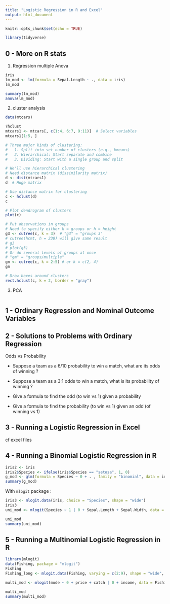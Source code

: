 ```yaml
---
title: "Logistic Regression in R and Excel"
output: html_document
---
```


```r
knitr::opts_chunk$set(echo = TRUE)
```

```r
library(tidyverse)
```


## 0 - More on R stats

1) Regression multiple Anova

```r
iris
lm_mod <- lm(formula = Sepal.Length ~ ., data = iris)
lm_mod

summary(lm_mod)
anova(lm_mod)
```


2) cluster analysis

```r
data(mtcars)

?hclust
mtcars1 <- mtcars[, c(1:4, 6:7, 9:11)]  # Select variables
mtcars1[1:5, ]

# Three major kinds of clustering:
#   1. Split into set number of clusters (e.g., kmeans)
#   2. Hierarchical: Start separate and combine
#   3. Dividing: Start with a single group and split

# We'll use hierarchical clustering
# Need distance matrix (dissimilarity matrix)
d <- dist(mtcars1)
d  # Huge matrix

# Use distance matrix for clustering
c <- hclust(d)
c

# Plot dendrogram of clusters
plot(c)

# Put observations in groups
# Need to specify either k = groups or h = height
g3 <- cutree(c, k = 3)  # "g3" = "groups 3"
# cutree(hcmt, h = 230) will give same result
# g3
# plot(g3)
# Or do several levels of groups at once
# "gm" = "groups/multiple"
gm <- cutree(c, k = 2:5) # or k = c(2, 4)
gm

# Draw boxes around clusters
rect.hclust(c, k = 2, border = "gray")
```

3) PCA

```r

```


## 1 - Ordinary Regression and Nominal Outcome Variables
## 2 - Solutions to Problems with Ordinary Regression

Odds vs Probability

* Suppose a team as a 6/10 probability to win a match, what are its odds of winning ?

* Suppose a team as a 3:1 odds to win a match, what is its probability of winning ?

* Give a formula to find the odd (to win vs 1) given a probability

* Give a formula to find the probability (to win vs 1) given an odd (of winning vs 1) 

## 3 - Running a Logistic Regression in Excel

cf excel files

## 4 - Running a Binomial Logistic Regression in R

```r
iris2 <- iris
iris2$Species <- ifelse(iris$Species == "setosa", 1, 0)
g_mod <- glm(formula = Species ~ 0 + . , family = "binomial", data = iris2)
summary(g_mod)
```

With `mlogit` package :

```r
iris3 <- mlogit.data(iris, choice = "Species", shape = "wide")
iris3
uni_mod <- mlogit(Species ~ 1 | 0 + Sepal.Length + Sepal.Width, data = iris3)

```

```r
uni_mod
summary(uni_mod)
```


## 5 - Running a Multinomial Logistic Regression in R

```r
library(mlogit)
data(Fishing, package = "mlogit")
Fishing
Fishing_long <- mlogit.data(Fishing, varying = c(2:9), shape = "wide", choice = "mode")

multi_mod <- mlogit(mode ~ 0 + price + catch | 0 + income, data = Fishing_long)
```

```r
multi_mod
summary(multi_mod)
```

